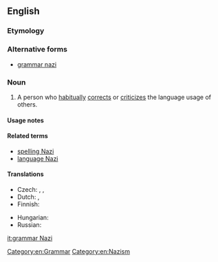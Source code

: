 ==English==

===Etymology===
{{rfe|lang=en}}<!--This is not derived by analogy to the ''Seinfeld'' "Soup Nazi", since citations of "grammar Nazi" predate that Seinfeld skit.-->

===Alternative forms===
* [[grammar nazi]]

===Noun===
{{en-noun|head=[[grammar]] [[Nazi]]}}

# {{context|slang|idiomatic|lang=en}} A person who [[habitually]] [[correct]]s or [[criticize]]s the language usage of others.

====Usage notes====

====Related terms====
* [[spelling Nazi]]
* [[language Nazi]]

====Translations====
{{trans-top|Person who obsesses over orthography}}
* Czech: {{t|cs|ortografický šovinista|m}}, {{t|cs|pravopisobijec|m}}, {{t|cs|mluvnicokrat|m}}
* Dutch: {{t|nl|taalnazi}}, {{t+|nl|kommaneuker|m}}
* Finnish: {{t+|fi|pilkunnussija}}
{{trans-mid}}
* Hungarian: {{t|hu|nyelvtannáci}}
* Russian: {{t|ru|гра́ммар-на́ци|m|f|sc=Cyrl}}
{{trans-bottom}}

[[Category:en:Grammar]]
[[Category:en:Nazism]]

[[it:grammar Nazi]]